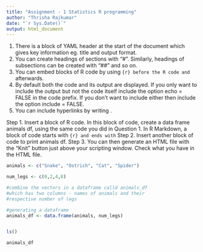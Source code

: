 ```yaml
---
title: "Assignment - 1 Statistics R programming"
author: "Thrisha Rajkumar"
date: "`r Sys.Date()`"
output: html_document
---
```


1. There is a block of YAML header at the start of the document which gives key information
eg. title and output format.
2. You can create headings of sections with “#”. Similarly, headings of subsections can
be created with “##” and so on.
3. You can embed blocks of R code by using ``` {r} before the R code and ``` afterwards.
4. By default both the code and its output are displayed. If you only want to include the
output but not the code itself include the option echo = FALSE in the code prefix. If you
don’t want to include either then include the option include = FALSE.
5. You can include hyperlinks by writing <url-name>.

Step 1. Insert a block of R code. In this block of code, create a data frame animals df,
using the same code you did in Question 1. In R Markdown, a block of code starts with ```
{r} and ends with ```
Step 2. Insert another block of code to print animals df.
Step 3. You can then generate an HTML file with the “Knit” button just above your
scripting window. Check what you have in the HTML file.


```r
animals <- c("Snake", "Ostrich", "Cat", "Spider")

num_legs <- c(0,2,4,8)

#combine the vectors in a dataframe calld animals_df
#which has two columns - names of animals and their 
#respective number of legs 

#generating a dataframe
animals_df <- data.frame(animals, num_legs)


ls()
```

```r
animals_df

```
